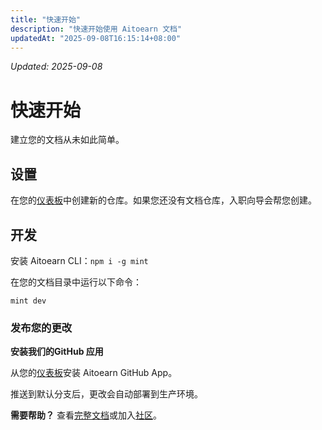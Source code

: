 ```yaml
---
title: "快速开始"
description: "快速开始使用 Aitoearn 文档"
updatedAt: "2025-09-08T16:15:14+08:00"
---
```

<!-- UPDATED_AT -->
_Updated: 2025-09-08_

# 快速开始

建立您的文档从未如此简单。

## 设置

在您的[仪表板](https://dashboard.aitoearn.com)中创建新的仓库。如果您还没有文档仓库，入职向导会帮您创建。

## 开发

安装 Aitoearn CLI：`npm i -g mint`

在您的文档目录中运行以下命令：

```
mint dev
```

### 发布您的更改

**安装我们的GitHub 应用**

从您的[仪表板](https://dashboard.aitoearn.com/settings/organization/github-app)安装 Aitoearn GitHub App。

推送到默认分支后，更改会自动部署到生产环境。

**需要帮助？** 查看[完整文档](https://aitoearn.com/docs)或加入[社区](https://aitoearn.com/community)。
